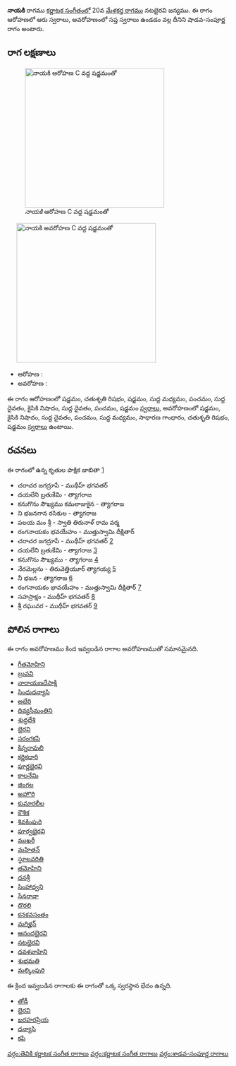 {{Infobox ragam
	| name          	= నాయకి
	| synonym	    	= 
	| mela          	= 
	| chakra        	= 
	| janaka        	= 
	| type          	= శాడవ-సంపూర్ణ
	| arohanam      	= {{svaraC|S|R2|S|M1|P|D1|N2|D1|P|S'}} 
	| avarohanam    	= {{svaraC|S'|N2|D1|P|M1|G2|R2|S}}
	| jeeva         	=
	| chhaya        	=
	| nyasa         	=
	| vishesha      	= 
	| equivalent  		= 
}}
{{కర్ణాటక సంగీత రాగాలు}}
'''నాయకి''' రాగము [[కర్ణాటక సంగీతం]]లో 20వ [[మేళకర్త రాగము]] నటభైరవి జన్యము.  ఈ రాగం ఆరోహణలో ఆరు స్వరాలు, అవరోహణంలో సప్త స్వరాలు ఉండడం వల్ల దీనిని షాడవ-సంపూర్ణ రాగం అంటారు.


==రాగ లక్షణాలు==
[[Image:nayaki_ar_kb2wiki.png|thumb|right|316px|''నాయకి'' ఆరోహణ C వద్ద షడ్జమంతో]]
	[[Image:nayaki_av_kb2wiki.png|thumb|right|316px|''నాయకి'' అవరోహణ C వద్ద షడ్జమంతో]]

* ఆరోహణ : {{svaraC|S|R2|S|M1|P|D1|N2|D1|P|S'}} 
* అవరోహణ : {{svaraC|S'|N2|D1|P|M1|G2|R2|S}}

ఈ రాగం ఆరోహణంలో షడ్జమం, చతుశృతి రిషభం, షడ్జమం, సుద్ద మధ్యమం, పంచమం, సుద్ద దైవతం, కైసికి నిషాదం, సుద్ద దైవతం, పంచమం, షడ్జమం [[స్వరాలు]], అవరోహణంలో షడ్జమం, కైసికి నిషాదం, సుద్ద దైవతం, పంచమం, సుద్ద మధ్యమం, సాధారణ  గాంధారం, చతుశృతి రిషభం, షడ్జమం [[స్వరాలు]] ఉంటాయి.

==రచనలు==
ఈ రాగంలో ఉన్న కృతుల పాక్షిక జాబితా [https://github.com/ssrihari/ragavardhini/blob/master/ragas/kritis.psv]
* చరాచర జగద్రూపే - ముథీహ్ భగవతర్
* దయలేని బ్రతుకేమి - త్యాగరాజ
* కనుగొను  సౌఖ్యము కమలాజుకైన - త్యాగరాజ
* ని  భజనగాన రసికుల - త్యాగరాజ
* పలయ మం  శ్రీ - స్వాతి తిరునాళ్ రామ వర్మ
* రంగనాయకం భవయేహం - ముత్తుస్వామి దీక్షితార్
* చరాచర జగద్రూపే - ముథీహ్ భగవతర్ [http://www.karnatik.com/c2075.shtml]
* దయలేని బ్రతుకేమి - త్యాగరాజ [http://www.karnatik.com/c2253.shtml]
* కనుగొను  సౌఖ్యము - త్యాగరాజ [http://www.karnatik.com/c2392.shtml]
* నేరమెల్లను - తిరువెత్తియూర్ త్యాగయ్య [http://www.karnatik.com/c3016.shtml]
* నీ భజన - త్యాగరాజ [http://www.karnatik.com/c2645.shtml]
* రంగనాయకం భావయేహం - ముత్తుస్వామి దీక్షితార్ [http://www.karnatik.com/c1226.shtml]
* సహస్రాక్షం - ముథీహ్ భగవతర్ [http://www.karnatik.com/c1995.shtml]
* శ్రీ రఘువర - ముథీహ్ భగవతర్ [http://www.karnatik.com/c2196.shtml]




==పోలిన రాగాలు==
ఈ రాగం అవరోహణము కింద ఇవ్వబడిన రాగాల అవరోహణముతో సమానమైనది.
* [[గీతమోహిని]]
* [[ బ్రువవి]]
* [[నారాయణదేసాక్షి]]
* [[సింధుధన్యాసి]]
* [[అభేరి]]
* [[దివ్యసీమంతిని]]
* [[శుద్ధదేశి]]
* [[భైరవి]]
* [[సరంగకపి]]
* [[కిన్నరావులి]]
* [[కర్ణికధారి]]
* [[పూర్ణభైరవి]]
* [[కాలనేమి]]
* [[జింగల]]
* [[అహొరి]]
* [[కుమారలీల]]
* [[కౌశిక]]
* [[శివకింపురి]]
* [[పూర్వభైరవి]]
* [[ముఖరీ]]
* [[మహితన్]]
* [[స్థూలవరితి]]
* [[తమోహిని]]
* [[ధనశ్రీ]]
* [[సింహాధ్వని]]
* [[సేనరావా]]
* [[దొరలి]]
* [[ కనకవసంతం]]
* [[మగిళ్హన్]]
* [[ఆనందభైరవి]]
* [[నటభైరవి]]
* [[ధవళవాహిని]]
* [[శుభమతి]]
* [[మల్కింపురి]]

ఈ క్రింద ఇవ్వబడిన రాగాలకు ఈ రాగంతో ఒక్క స్వరస్థాన భేదం ఉన్నది.
* [[తోడీ]]
* [[భైరవి]]
* [[ఖరహరప్రియ]]
* [[ధన్యాసి]]
* [[కపి]]



[[వర్గం:తెవికి కర్ణాటక సంగీత రాగాలు]]
[[వర్గం:కర్ణాటక సంగీత రాగాలు]]
[[వర్గం:శాడవ-సంపూర్ణ రాగాలు]]